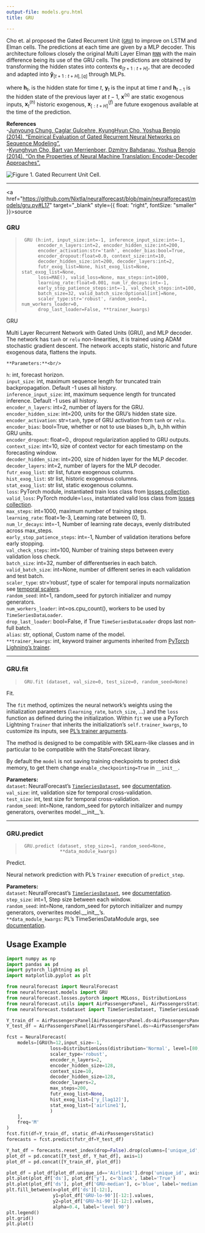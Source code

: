 ```yaml
---
output-file: models.gru.html
title: GRU

---
```


Cho et. al proposed the Gated Recurrent Unit
([`GRU`](https://Nixtla.github.io/neuralforecast/models.gru.html#gru))
to improve on LSTM and Elman cells. The predictions at each time are
given by a MLP decoder. This architecture follows closely the original
Multi Layer Elman
[`RNN`](https://Nixtla.github.io/neuralforecast/models.rnn.html#rnn)
with the main difference being its use of the GRU cells. The predictions
are obtained by transforming the hidden states into contexts
$\mathbf{c}_{[t+1:t+H]}$, that are decoded and adapted into
$\mathbf{\hat{y}}_{[t+1:t+H],[q]}$ through MLPs.

where $\mathbf{h}_{t}$, is the hidden state for time $t$,
$\mathbf{y}_{t}$ is the input at time $t$ and $\mathbf{h}_{t-1}$ is the
hidden state of the previous layer at $t-1$, $\mathbf{x}^{(s)}$ are
static exogenous inputs, $\mathbf{x}^{(h)}_{t}$ historic exogenous,
$\mathbf{x}^{(f)}_{[:t+H]}$ are future exogenous available at the time
of the prediction.

**References**<br/> -[Junyoung Chung, Caglar Gulcehre, KyungHyun Cho,
Yoshua Bengio (2014). “Empirical Evaluation of Gated Recurrent Neural
Networks on Sequence Modeling”.](https:arxivorg/abs/1412.3555)<br/>
-[Kyunghyun Cho, Bart van Merrienboer, Dzmitry Bahdanau, Yoshua Bengio
(2014). “On the Properties of Neural Machine Translation:
Encoder-Decoder Approaches”.](https://arxiv.org/abs/1409.1259)<br/>

![Figure 1. Gated Recurrent Unit Cell.](/imgs_models/gru.png)

------------------------------------------------------------------------

<a
href="https://github.com/Nixtla/neuralforecast/blob/main/neuralforecast/models/gru.py#L17"
target="_blank" style={{ float: "right", fontSize: "smaller" }}>source</a>

### GRU

> ``` text
>  GRU (h:int, input_size:int=-1, inference_input_size:int=-1,
>       encoder_n_layers:int=2, encoder_hidden_size:int=200,
>       encoder_activation:str='tanh', encoder_bias:bool=True,
>       encoder_dropout:float=0.0, context_size:int=10,
>       decoder_hidden_size:int=200, decoder_layers:int=2,
>       futr_exog_list=None, hist_exog_list=None, stat_exog_list=None,
>       loss=MAE(), valid_loss=None, max_steps:int=1000,
>       learning_rate:float=0.001, num_lr_decays:int=-1,
>       early_stop_patience_steps:int=-1, val_check_steps:int=100,
>       batch_size=32, valid_batch_size:Optional[int]=None,
>       scaler_type:str='robust', random_seed=1, num_workers_loader=0,
>       drop_last_loader=False, **trainer_kwargs)
> ```

GRU

Multi Layer Recurrent Network with Gated Units (GRU), and MLP decoder.
The network has `tanh` or `relu` non-linearities, it is trained using
ADAM stochastic gradient descent. The network accepts static, historic
and future exogenous data, flattens the inputs.

``` text
**Parameters:**<br/>
```

`h`: int, forecast horizon.<br/> `input_size`: int, maximum sequence
length for truncated train backpropagation. Default -1 uses all
history.<br/> `inference_input_size`: int, maximum sequence length for
truncated inference. Default -1 uses all history.<br/>
`encoder_n_layers`: int=2, number of layers for the GRU.<br/>
`encoder_hidden_size`: int=200, units for the GRU’s hidden state
size.<br/> `encoder_activation`: str=`tanh`, type of GRU activation from
`tanh` or `relu`.<br/> `encoder_bias`: bool=True, whether or not to use
biases b_ih, b_hh within GRU units.<br/> `encoder_dropout`: float=0.,
dropout regularization applied to GRU outputs.<br/> `context_size`:
int=10, size of context vector for each timestamp on the forecasting
window.<br/> `decoder_hidden_size`: int=200, size of hidden layer for the
MLP decoder.<br/> `decoder_layers`: int=2, number of layers for the MLP
decoder.<br/> `futr_exog_list`: str list, future exogenous columns.<br/>
`hist_exog_list`: str list, historic exogenous columns.<br/>
`stat_exog_list`: str list, static exogenous columns.<br/> `loss`:
PyTorch module, instantiated train loss class from [losses
collection](https://nixtla.github.io/neuralforecast/losses.pytorch.html).<br/>
`valid_loss`: PyTorch module=`loss`, instantiated valid loss class from
[losses
collection](https://nixtla.github.io/neuralforecast/losses.pytorch.html).<br/>
`max_steps`: int=1000, maximum number of training steps.<br/>
`learning_rate`: float=1e-3, Learning rate between (0, 1).<br/>
`num_lr_decays`: int=-1, Number of learning rate decays, evenly
distributed across max_steps.<br/> `early_stop_patience_steps`: int=-1,
Number of validation iterations before early stopping.<br/>
`val_check_steps`: int=100, Number of training steps between every
validation loss check.<br/> `batch_size`: int=32, number of
differentseries in each batch.<br/> `valid_batch_size`: int=None, number
of different series in each validation and test batch.<br/>
`scaler_type`: str=‘robust’, type of scaler for temporal inputs
normalization see [temporal
scalers](https://nixtla.github.io/neuralforecast/common.scalers.html).<br/>
`random_seed`: int=1, random_seed for pytorch initializer and numpy
generators.<br/> `num_workers_loader`: int=os.cpu_count(), workers to be
used by `TimeSeriesDataLoader`.<br/> `drop_last_loader`: bool=False, if
True `TimeSeriesDataLoader` drops last non-full batch.<br/> `alias`: str,
optional, Custom name of the model.<br/> `**trainer_kwargs`: int, keyword
trainer arguments inherited from [PyTorch Lighning’s
trainer](https://pytorch-lightning.readthedocs.io/en/stable/api/pytorch_lightning.trainer.trainer.trainer.html?highlight=trainer).<br/>

------------------------------------------------------------------------

### GRU.fit

> ``` text
>  GRU.fit (dataset, val_size=0, test_size=0, random_seed=None)
> ```

Fit.

The `fit` method, optimizes the neural network’s weights using the
initialization parameters (`learning_rate`, `batch_size`, …) and the
`loss` function as defined during the initialization. Within `fit` we
use a PyTorch Lightning `Trainer` that inherits the initialization’s
`self.trainer_kwargs`, to customize its inputs, see [PL’s trainer
arguments](https://pytorch-lightning.readthedocs.io/en/stable/api/pytorch_lightning.trainer.trainer.trainer.html?highlight=trainer).

The method is designed to be compatible with SKLearn-like classes and in
particular to be compatible with the StatsForecast library.

By default the `model` is not saving training checkpoints to protect
disk memory, to get them change `enable_checkpointing=True` in
`__init__`.

**Parameters:**<br/> `dataset`: NeuralForecast’s
[`TimeSeriesDataset`](https://Nixtla.github.io/neuralforecast/tsdataset.html#timeseriesdataset),
see
[documentation](https://nixtla.github.io/neuralforecast/tsdataset.html).<br/>
`val_size`: int, validation size for temporal cross-validation.<br/>
`test_size`: int, test size for temporal cross-validation.<br/>
`random_seed`: int=None, random_seed for pytorch initializer and numpy
generators, overwrites model.\_\_init\_\_’s.<br/>

------------------------------------------------------------------------

### GRU.predict

> ``` text
>  GRU.predict (dataset, step_size=1, random_seed=None,
>               **data_module_kwargs)
> ```

Predict.

Neural network prediction with PL’s `Trainer` execution of
`predict_step`.

**Parameters:**<br/> `dataset`: NeuralForecast’s
[`TimeSeriesDataset`](https://Nixtla.github.io/neuralforecast/tsdataset.html#timeseriesdataset),
see
[documentation](https://nixtla.github.io/neuralforecast/tsdataset.html).<br/>
`step_size`: int=1, Step size between each window.<br/> `random_seed`:
int=None, random_seed for pytorch initializer and numpy generators,
overwrites model.\_\_init\_\_’s.<br/> `**data_module_kwargs`: PL’s
TimeSeriesDataModule args, see
[documentation](https://pytorch-lightning.readthedocs.io/en/1.6.1/extensions/datamodules.html#using-a-datamodule).

## Usage Example

```python
import numpy as np
import pandas as pd
import pytorch_lightning as pl
import matplotlib.pyplot as plt

from neuralforecast import NeuralForecast
from neuralforecast.models import GRU
from neuralforecast.losses.pytorch import MQLoss, DistributionLoss
from neuralforecast.utils import AirPassengersPanel, AirPassengersStatic
from neuralforecast.tsdataset import TimeSeriesDataset, TimeSeriesLoader

Y_train_df = AirPassengersPanel[AirPassengersPanel.ds<AirPassengersPanel['ds'].values[-12]] # 132 train
Y_test_df = AirPassengersPanel[AirPassengersPanel.ds>=AirPassengersPanel['ds'].values[-12]].reset_index(drop=True) # 12 test

fcst = NeuralForecast(
    models=[GRU(h=12,input_size=-1,
                loss=DistributionLoss(distribution='Normal', level=[80, 90]),
                scaler_type='robust',
                encoder_n_layers=2,
                encoder_hidden_size=128,
                context_size=10,
                decoder_hidden_size=128,
                decoder_layers=2,
                max_steps=200,
                futr_exog_list=None,
                hist_exog_list=['y_[lag12]'],
                stat_exog_list=['airline1'],
                )
    ],
    freq='M'
)
fcst.fit(df=Y_train_df, static_df=AirPassengersStatic)
forecasts = fcst.predict(futr_df=Y_test_df)

Y_hat_df = forecasts.reset_index(drop=False).drop(columns=['unique_id','ds'])
plot_df = pd.concat([Y_test_df, Y_hat_df], axis=1)
plot_df = pd.concat([Y_train_df, plot_df])

plot_df = plot_df[plot_df.unique_id=='Airline1'].drop('unique_id', axis=1)
plt.plot(plot_df['ds'], plot_df['y'], c='black', label='True')
plt.plot(plot_df['ds'], plot_df['GRU-median'], c='blue', label='median')
plt.fill_between(x=plot_df['ds'][-12:], 
                 y1=plot_df['GRU-lo-90'][-12:].values, 
                 y2=plot_df['GRU-hi-90'][-12:].values,
                 alpha=0.4, label='level 90')
plt.legend()
plt.grid()
plt.plot()
```

